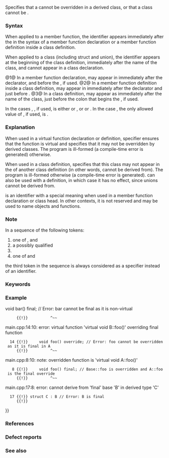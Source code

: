 {{title|{{tt|final}} specifier {{mark since c++11}}}}
{{cpp/language/classes/navbar}}

Specifies that a {{rlp|virtual|virtual function}} cannot be overridden in a derived class, or that a class cannot be {{rlp|derived class|derived from}}.

===Syntax===
When applied to a member function, the identifier {{tt|final}} appears immediately after the {{rlp|function|declarator}} in the syntax of a member function declaration or a member function definition inside a class definition.

When applied to a class (including struct and union), the identifier {{tt|final}} appears at the beginning of the class definition, immediately after the name of the class, and cannot appear in a class declaration.

{{sdsc begin}}
{{sdsc|num=1|{{spar|declarator}} {{spar optional|virt-specifier-seq}} {{spar optional|pure-specifier}}}}
{{sdsc|num=2|{{spar|declarator}} {{spar optional|virt-specifier-seq}} {{spar|function-body}}}}
{{sdsc|num=3|{{spar|class-key}} {{spar optional|attr}} {{spar|class-head-name}} {{spar optional|class-virt-specifier}} {{spar optional|base-clause}}}}
{{sdsc end}}
@1@ In a member function declaration, {{tt|final}} may appear in {{spar|virt-specifier-seq}} immediately after the declarator, and before the {{rlp|abstract class|{{spar|pure-specifier}}}}, if used.
@2@ In a member function definition inside a class definition, {{tt|final}} may appear in {{spar|virt-specifier-seq}} immediately after the declarator and just before {{spar|function-body}}.
@3@ In a class definition, {{tt|final}} may appear as {{spar|class-virt-specifier}} immediately after the name of the class, just before the colon that begins the {{spar|base-clause}}, if used.

In the cases {{v|1,2}}, {{spar|virt-specifier-seq}}, if used, is either {{rlpt|override}} or {{tt|final}}, or {{tt|final override}} or {{tt|override final}}. In the case {{v|3}}, the only allowed value of {{spar|class-virt-specifier}}, if used, is {{tt|final}}.

===Explanation===
When used in a virtual function declaration or definition, {{c/core|final}} specifier ensures that the function is virtual and specifies that it may not be overridden by derived classes. The program is ill-formed (a compile-time error is generated) otherwise.

When used in a class definition, {{c/core|final}} specifies that this class may not appear in the {{spar|base-specifier-list}} of another class definition (in other words, cannot be derived from). The program is ill-formed otherwise (a compile-time error is generated). {{c/core|final}} can also be used with a {{rlp|union}} definition, in which case it has no effect{{rev inl|since=c++14| (other than on the outcome of {{lc|std::is_final}})}}, since unions cannot be derived from.

{{c/core|final}} is an identifier with a special meaning when used in a member function declaration or class head. In other contexts, it is not reserved and may be used to name objects and functions.

===Note===
In a sequence of the following tokens:
# one of {{c/core|class}}, {{c/core|struct}} and {{c/core|union}}
# a possibly qualified {{rlp|identifiers|identifier}}
# {{c/core|final}}
# one of {{c|:}} and {{c|{}}
the third token {{c/core|final}} in the sequence is always considered as a specifier instead of an identifier.
{{example
|code=
struct A;
struct A final {}; // OK, definition of struct A,
                   // not value-initialization of variable final

struct X
{
    struct C { constexpr operator int() { return 5; } };
    struct B final : C{}; // OK, definition of nested class B,
                          // not declaration of a bit-field member final
};

// Abnormal final usage.

struct final final // OK, definition of a struct named `final` from which
{                  // you cannot inherit
};

// struct final final {}; // Error: redefinition of `struct final`, NOT a
                          // definition of a variable `final` using an elaborated
                          // type specifier `struct final` followed by an
                          // aggregate initialization

// struct override : final {}; // Error: cannot derive from final base type;
                               // `override` in given context is a normal name
void foo()
{
    [[maybe_unused]]
    final final; // OK, declaration of a variable named `final` of type
                 // `struct final` 
}

struct final final; // OK, declaration of a variable named `final` of type
                    // `struct final` using an elaborated type specifier
int main()
{
}
}}

===Keywords===
{{ltt|cpp/identifier_with_special_meaning/final}}

===Example===
{{example
|code=
struct Base
{
    virtual void foo();
};

struct A : Base
{
    void foo() final; // Base::foo is overridden and A::foo is the final override
    void bar() final; // Error: bar cannot be final as it is non-virtual
};

struct B final : A // struct B is final
{
    void foo() override; // Error: foo cannot be overridden as it is final in A
};

struct C : B {}; // Error: B is final
|p=true
|output=
main.cpp:9:10: error: 'void A::bar()' marked 'final', but is not virtual
    9 {{!}}     void bar() final; // Error: bar cannot be final as it is non-virtual
      {{!}}          ^~~
main.cpp:14:10: error: virtual function 'virtual void B::foo()' overriding final function
   14 {{!}}     void foo() override; // Error: foo cannot be overridden as it is final in A
      {{!}}          ^~~
main.cpp:8:10: note: overridden function is 'virtual void A::foo()'
    8 {{!}}     void foo() final; // Base::foo is overridden and A::foo is the final override
      {{!}}          ^~~
main.cpp:17:8: error: cannot derive from 'final' base 'B' in derived type 'C'
   17 {{!}} struct C : B // Error: B is final
      {{!}}
}}

===References===
{{ref std c++23}}
{{ref std|section=11|title=Classes|id=class}}
{{ref std|section=11.7.3|title=Virtual functions|id=class.virtual}}
{{ref std end}}
{{ref std c++20}}
{{ref std|section=11|title=Classes|id=class}}
{{ref std|section=11.7.2|title=Virtual functions|id=class.virtual}}
{{ref std end}}
{{ref std c++17}}
{{ref std|section=12|title=Classes|id=class}}
{{ref std|section=13.3|title=Virtual functions|id=class.virtual}}
{{ref std end}}
{{ref std c++14}}
{{ref std|section=9|title=Classes|id=class}}
{{ref std|section=10.3|title=Virtual functions|id=class.virtual}}
{{ref std end}}
{{ref std c++11}}
{{ref std|section=9|title=Classes|id=class}}
{{ref std|section=10.3|title=Virtual functions|id=class.virtual}}
{{ref std end}}

===Defect reports===
{{dr list begin}}
{{dr list item|wg=cwg|dr=1318|std=C++11|before=a class definition which has {{c/core|final}} after the class name and an&lt;br&gt;empty member specification list might make {{c/core|final}} an identifier|after={{c|final}} is always a&lt;br&gt;specifier in this case}}
{{dr list end}}

===See also===
{{dsc begin}}
{{dsc inc|cpp/language/dsc override}}
{{dsc end}}

{{langlinks|de|es|fr|it|ja|pt|ru|zh}}
